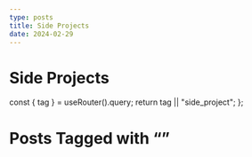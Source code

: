 ```yaml
---
type: posts
title: Side Projects
date: 2024-02-29
---
```


# Side Projects


  const { tag } = useRouter().query;
  return tag || "side_project";
};

# Posts Tagged with “<TagName/>”

